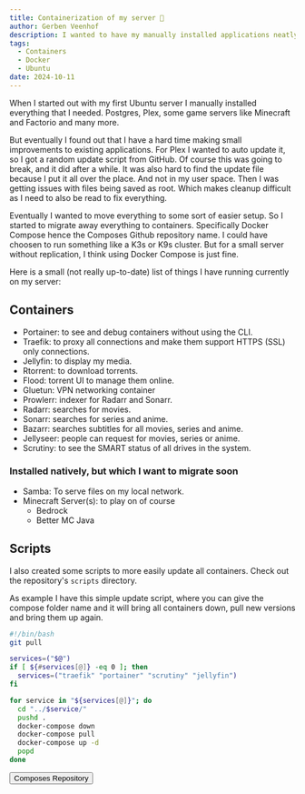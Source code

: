 ```yaml
---
title: Containerization of my server 🐋
author: Gerben Veenhof
description: I wanted to have my manually installed applications neatly organized so I can easily replicate my container setup (sort of CI/CD in some sense).
tags:
  - Containers
  - Docker
  - Ubuntu
date: 2024-10-11
---
```



When I started out with my first Ubuntu server I manually installed everything that I needed.
Postgres, Plex, some game servers like Minecraft and Factorio and many more.

But eventually I found out that I have a hard time making small improvements to existing applications.
For Plex I wanted to auto update it, so I got a random update script from GitHub. Of course this was going to break, and it did after a while.
It was also hard to find the update file because I put it all over the place. And not in my user space. Then I was getting issues with files being saved as root.
Which makes cleanup difficult as I need to also be read to fix everything.

Eventually I wanted to move everything to some sort of easier setup. So I started to migrate away everything to containers.
Specifically Docker Compose hence the Composes Github repository name. I could have choosen to run something like a K3s or K9s cluster.
But for a small server without replication, I think using Docker Compose is just fine.

Here is a small (not really up-to-date) list of things I have running currently on my server:

## Containers

- Portainer: to see and debug containers without using the CLI.
- Traefik: to proxy all connections and make them support HTTPS (SSL) only connections.
- Jellyfin: to display my media.
- Rtorrent: to download torrents.
- Flood: torrent UI to manage them online.
- Gluetun: VPN networking container
- Prowlerr: indexer for Radarr and Sonarr.
- Radarr: searches for movies.
- Sonarr: searches for series and anime.
- Bazarr: searches subtitles for all movies, series and anime.
- Jellyseer: people can request for movies, series or anime.
- Scrutiny: to see the SMART status of all drives in the system.

### Installed natively, but which I want to migrate soon
- Samba: To serve files on my local network.
- Minecraft Server(s): to play on of course
  - Bedrock
  - Better MC Java

## Scripts

I also created some scripts to more easily update all containers.
Check out the repository's `scripts` directory.

As example I have this simple update script, where you can give the compose folder name and it will bring all containers down,
pull new versions and bring them up again.

```bash
#!/bin/bash
git pull

services=("$@")
if [ ${#services[@]} -eq 0 ]; then
  services=("traefik" "portainer" "scrutiny" "jellyfin")
fi

for service in "${services[@]}"; do
  cd "../$service/"
  pushd .
  docker-compose down
  docker-compose pull
  docker-compose up -d
  popd
done
```


<FlexCenter>
  <Button href="https://github.com/nlxdodge/composes" icon="mdi:github">
    Composes Repository
  </Button>
</FlexCenter>
